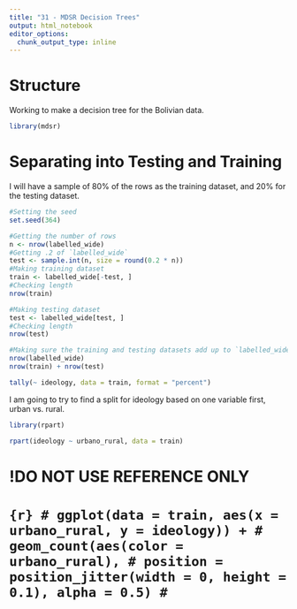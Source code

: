 ```yaml
---
title: "31 - MDSR Decision Trees"
output: html_notebook
editor_options: 
  chunk_output_type: inline
---
```


# Structure
Working to make a decision tree for the Bolivian data.

```r
library(mdsr)
```

# Separating into Testing and Training
I will have a sample of 80% of the rows as the training dataset, and 20% for the testing dataset.

```r
#Setting the seed
set.seed(364)

#Getting the number of rows
n <- nrow(labelled_wide)
#Getting .2 of `labelled_wide`
test <- sample.int(n, size = round(0.2 * n))
#Making training dataset
train <- labelled_wide[-test, ]
#Checking length
nrow(train)

#Making testing dataset
test <- labelled_wide[test, ]
#Checking length
nrow(test)

#Making sure the training and testing datasets add up to `labelled_wide`
nrow(labelled_wide)
nrow(train) + nrow(test)
```

```r
tally(~ ideology, data = train, format = "percent")
```

I am going to try to find a split for ideology based on one variable first, urban vs. rural.

```r
library(rpart)
```

```r
rpart(ideology ~ urbano_rural, data = train)
```

# !DO NOT USE REFERENCE ONLY
# ```{r}
# ggplot(data = train, aes(x = urbano_rural, y = ideology)) +
#   geom_count(aes(color = urbano_rural),
# position = position_jitter(width = 0, height = 0.1), alpha = 0.5)
# ```

```r

```

